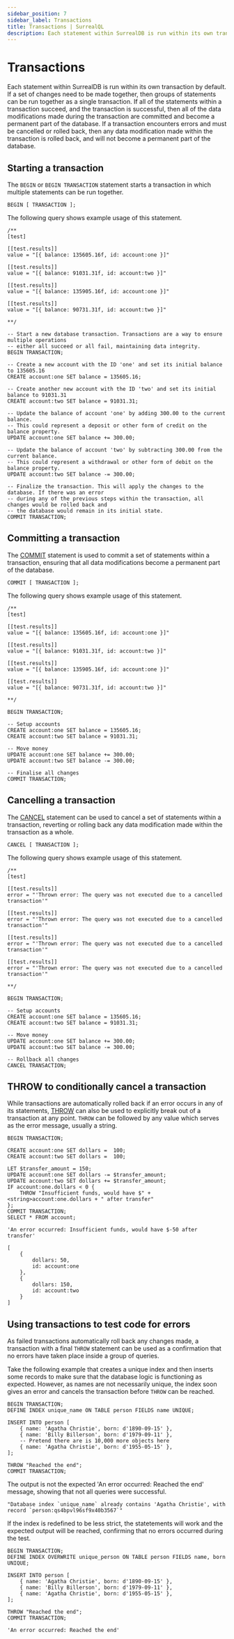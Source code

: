```yaml
---
sidebar_position: 7
sidebar_label: Transactions
title: Transactions | SurrealQL
description: Each statement within SurrealDB is run within its own transaction, or within client defined transactions that can contain multiple statements.
---
```


# Transactions

Each statement within SurrealDB is run within its own transaction by default. If a set of changes need to be made together, then groups of statements can be run together as a single transaction. If all of the statements within a transaction succeed, and the transaction is successful, then all of the data modifications made during the transaction are committed and become a permanent part of the database. If a transaction encounters errors and must be cancelled or rolled back, then any data modification made within the transaction is rolled back, and will not become a permanent part of the database.

## Starting a transaction

The `BEGIN` or `BEGIN TRANSACTION` statement starts a transaction in which multiple statements can be run together.

```surql title="Starting a transaction"
BEGIN [ TRANSACTION ];
```

The following query shows example usage of this statement.

```surql title="Example usage of BEGIN TRANSACTION"
/**
[test]

[[test.results]]
value = "[{ balance: 135605.16f, id: account:one }]"

[[test.results]]
value = "[{ balance: 91031.31f, id: account:two }]"

[[test.results]]
value = "[{ balance: 135905.16f, id: account:one }]"

[[test.results]]
value = "[{ balance: 90731.31f, id: account:two }]"

**/

-- Start a new database transaction. Transactions are a way to ensure multiple operations
-- either all succeed or all fail, maintaining data integrity.
BEGIN TRANSACTION;

-- Create a new account with the ID 'one' and set its initial balance to 135605.16
CREATE account:one SET balance = 135605.16;

-- Create another new account with the ID 'two' and set its initial balance to 91031.31
CREATE account:two SET balance = 91031.31;

-- Update the balance of account 'one' by adding 300.00 to the current balance.
-- This could represent a deposit or other form of credit on the balance property.
UPDATE account:one SET balance += 300.00;

-- Update the balance of account 'two' by subtracting 300.00 from the current balance.
-- This could represent a withdrawal or other form of debit on the balance property.
UPDATE account:two SET balance -= 300.00;

-- Finalize the transaction. This will apply the changes to the database. If there was an error
-- during any of the previous steps within the transaction, all changes would be rolled back and
-- the database would remain in its initial state.
COMMIT TRANSACTION;
```

## Committing a transaction

The [COMMIT](/docs/surrealql/statements/commit) statement is used to commit a set of statements within a transaction, ensuring that all data modifications become a permanent part of the database.

```surql title="Committing a transaction"
COMMIT [ TRANSACTION ];
```

The following query shows example usage of this statement.

```surql title="Example usage of COMMIT TRANSACTION"
/**
[test]

[[test.results]]
value = "[{ balance: 135605.16f, id: account:one }]"

[[test.results]]
value = "[{ balance: 91031.31f, id: account:two }]"

[[test.results]]
value = "[{ balance: 135905.16f, id: account:one }]"

[[test.results]]
value = "[{ balance: 90731.31f, id: account:two }]"

**/

BEGIN TRANSACTION;

-- Setup accounts
CREATE account:one SET balance = 135605.16;
CREATE account:two SET balance = 91031.31;

-- Move money
UPDATE account:one SET balance += 300.00;
UPDATE account:two SET balance -= 300.00;

-- Finalise all changes
COMMIT TRANSACTION;
```

## Cancelling a transaction

The [CANCEL](/docs/surrealql/statements/cancel) statement can be used to cancel a set of statements within a transaction, reverting or rolling back any data modification made within the transaction as a whole.

```surql title="Cancelling a transaction"
CANCEL [ TRANSACTION ];
```

The following query shows example usage of this statement.

```surql title="Example usage of CANCEL TRANSACTION"
/**
[test]

[[test.results]]
error = "'Thrown error: The query was not executed due to a cancelled transaction'"

[[test.results]]
error = "'Thrown error: The query was not executed due to a cancelled transaction'"

[[test.results]]
error = "'Thrown error: The query was not executed due to a cancelled transaction'"

[[test.results]]
error = "'Thrown error: The query was not executed due to a cancelled transaction'"

**/

BEGIN TRANSACTION;

-- Setup accounts
CREATE account:one SET balance = 135605.16;
CREATE account:two SET balance = 91031.31;

-- Move money
UPDATE account:one SET balance += 300.00;
UPDATE account:two SET balance -= 300.00;

-- Rollback all changes
CANCEL TRANSACTION;
```

## THROW to conditionally cancel a transaction

While transactions are automatically rolled back if an error occurs in any of its statements, [THROW](/docs/surrealql/statements/throw) can also be used to explicitly break out of a transaction at any point. `THROW` can be followed by any value which serves as the error message, usually a string.

```surql
BEGIN TRANSACTION;

CREATE account:one SET dollars =  100;
CREATE account:two SET dollars =  100;

LET $transfer_amount = 150;
UPDATE account:one SET dollars -= $transfer_amount;
UPDATE account:two SET dollars += $transfer_amount;
IF account:one.dollars < 0 {
    THROW "Insufficient funds, would have $" + <string>account:one.dollars + " after transfer"
};
COMMIT TRANSACTION;
SELECT * FROM account;
```

```surql title="Output when $transfer_amount set to 150"
'An error occurred: Insufficient funds, would have $-50 after transfer'
```

```surql title="Output when $transfer_amount set to 50"
[
	{
		dollars: 50,
		id: account:one
	},
	{
		dollars: 150,
		id: account:two
	}
]
```

## Using transactions to test code for errors

As failed transactions automatically roll back any changes made, a transaction with a final `THROW` statement can be used as a confirmation that no errors have taken place inside a group of queries.

Take the following example that creates a unique index and then inserts some records to make sure that the database logic is functioning as expected. However, as names are not necessarily unique, the index soon gives an error and cancels the transaction before `THROW` can be reached.

```surql
BEGIN TRANSACTION;
DEFINE INDEX unique_name ON TABLE person FIELDS name UNIQUE;

INSERT INTO person [
    { name: 'Agatha Christie', born: d'1890-09-15' },
    { name: 'Billy Billerson', born: d'1979-09-11' },
	-- Pretend there are is 10,000 more objects here
    { name: 'Agatha Christie', born: d'1955-05-15' },
];

THROW "Reached the end";
COMMIT TRANSACTION;
```

The output is not the expected 'An error occurred: Reached the end' message, showing that not all queries were successful.

```surql title="Output"
"Database index `unique_name` already contains 'Agatha Christie', with record `person:qs4bpvl96sf9x40b3567`"
```

If the index is redefined to be less strict, the statetements will work and the expected output will be reached, confirming that no errors occurred during the test.

```surql
BEGIN TRANSACTION;
DEFINE INDEX OVERWRITE unique_person ON TABLE person FIELDS name, born UNIQUE;

INSERT INTO person [
    { name: 'Agatha Christie', born: d'1890-09-15' },
    { name: 'Billy Billerson', born: d'1979-09-11' },
    { name: 'Agatha Christie', born: d'1955-05-15' },
];

THROW "Reached the end";
COMMIT TRANSACTION;
```

```surql title="Expected output"
'An error occurred: Reached the end'
```